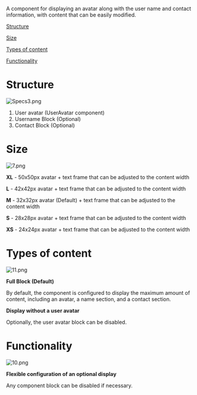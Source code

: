 A component for displaying an avatar along with the user name and contact information, with content that can be easily modified.

[Structure](#structure)

[Size](#size)

[Types of content](#types-of-content)

[Functionality](#functionality)

# <a name="structure"></a> Structure

![Specs3.png](/static/images/design/User/Specs3.png)

1. User avatar (UserAvatar component)
2. Username Block (Optional)
3. Contact Block (Optional)

# <a name="size"></a> Size

![7.png](/static/images/design/User/7.png)

**XL** - 50x50px avatar + text frame that can be adjusted to the content width

**L** - 42x42px avatar + text frame that can be adjusted to the content width

**M** - 32x32px avatar (Default) + text frame that can be adjusted to the content width

**S** - 28x28px avatar + text frame that can be adjusted to the content width

**XS** - 24x24px avatar + text frame that can be adjusted to the content width

# <a name="types-of-content"></a>Types of content

![11.png](/static/images/design/User/11.png)

**Full Block (Default)**

By default, the component is configured to display the maximum amount of content, including an avatar, a name section, and a contact section.

**Display without a user avatar**

Optionally, the user avatar block can be disabled.

# <a name="functionality"></a>Functionality

![10.png](/static/images/design/User/10.png)

**Flexible configuration of an optional display**

Any component block can be disabled if necessary.
